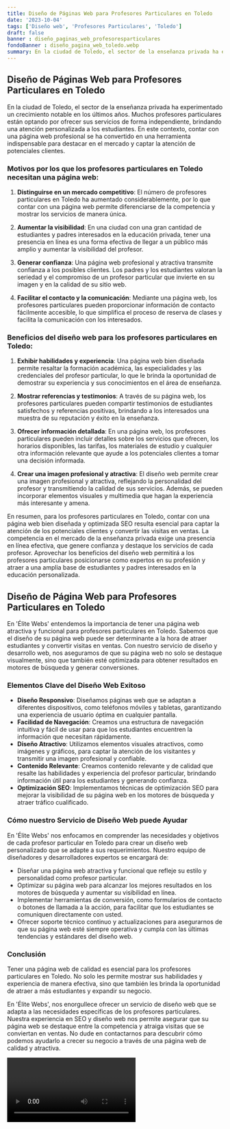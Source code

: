 ```yaml
---
title: Diseño de Páginas Web para Profesores Particulares en Toledo
date: '2023-10-04'
tags: ['Diseño web', 'Profesores Particulares', 'Toledo']
draft: false
banner : diseño_paginas_web_profesoresparticulares
fondoBanner : diseño_pagina_web_toledo.webp
summary: En la ciudad de Toledo, el sector de la enseñanza privada ha experimentado un crecimiento notable en los últimos años. Muchos profesores particulares están optando por ofrecer sus servicios de forma independiente, brindando una atención personalizada a los estudiantes. En este contexto, contar con una página web profesional se ha convertido en una herramienta indispensable para destacar en el mercado y captar la atención de potenciales clientes.
---
```


## Diseño de Páginas Web para Profesores Particulares en Toledo

En la ciudad de Toledo, el sector de la enseñanza privada ha experimentado un crecimiento notable en los últimos años. Muchos profesores particulares están optando por ofrecer sus servicios de forma independiente, brindando una atención personalizada a los estudiantes. En este contexto, contar con una página web profesional se ha convertido en una herramienta indispensable para destacar en el mercado y captar la atención de potenciales clientes.

### Motivos por los que los profesores particulares en Toledo necesitan una página web:

1. **Distinguirse en un mercado competitivo**: El número de profesores particulares en Toledo ha aumentado considerablemente, por lo que contar con una página web permite diferenciarse de la competencia y mostrar los servicios de manera única.

2. **Aumentar la visibilidad**: En una ciudad con una gran cantidad de estudiantes y padres interesados en la educación privada, tener una presencia en línea es una forma efectiva de llegar a un público más amplio y aumentar la visibilidad del profesor.

3. **Generar confianza**: Una página web profesional y atractiva transmite confianza a los posibles clientes. Los padres y los estudiantes valoran la seriedad y el compromiso de un profesor particular que invierte en su imagen y en la calidad de su sitio web.

4. **Facilitar el contacto y la comunicación**: Mediante una página web, los profesores particulares pueden proporcionar información de contacto fácilmente accesible, lo que simplifica el proceso de reserva de clases y facilita la comunicación con los interesados.

### Beneficios del diseño web para los profesores particulares en Toledo:

1. **Exhibir habilidades y experiencia**: Una página web bien diseñada permite resaltar la formación académica, las especialidades y las credenciales del profesor particular, lo que le brinda la oportunidad de demostrar su experiencia y sus conocimientos en el área de enseñanza.

2. **Mostrar referencias y testimonios**: A través de su página web, los profesores particulares pueden compartir testimonios de estudiantes satisfechos y referencias positivas, brindando a los interesados una muestra de su reputación y éxito en la enseñanza.

3. **Ofrecer información detallada**: En una página web, los profesores particulares pueden incluir detalles sobre los servicios que ofrecen, los horarios disponibles, las tarifas, los materiales de estudio y cualquier otra información relevante que ayude a los potenciales clientes a tomar una decisión informada.

4. **Crear una imagen profesional y atractiva**: El diseño web permite crear una imagen profesional y atractiva, reflejando la personalidad del profesor y transmitiendo la calidad de sus servicios. Además, se pueden incorporar elementos visuales y multimedia que hagan la experiencia más interesante y amena.

En resumen, para los profesores particulares en Toledo, contar con una página web bien diseñada y optimizada SEO resulta esencial para captar la atención de los potenciales clientes y convertir las visitas en ventas. La competencia en el mercado de la enseñanza privada exige una presencia en línea efectiva, que genere confianza y destaque los servicios de cada profesor. Aprovechar los beneficios del diseño web permitirá a los profesores particulares posicionarse como expertos en su profesión y atraer a una amplia base de estudiantes y padres interesados en la educación personalizada.

<GifSeo />

<Cta />

## Diseño de Página Web para Profesores Particulares en Toledo

En 'Élite Webs' entendemos la importancia de tener una página web atractiva y funcional para profesores particulares en Toledo. Sabemos que el diseño de su página web puede ser determinante a la hora de atraer estudiantes y convertir visitas en ventas. Con nuestro servicio de diseño y desarrollo web, nos aseguramos de que su página web no solo se destaque visualmente, sino que también esté optimizada para obtener resultados en motores de búsqueda y generar conversiones.

### Elementos Clave del Diseño Web Exitoso

- **Diseño Responsivo**: Diseñamos páginas web que se adaptan a diferentes dispositivos, como teléfonos móviles y tabletas, garantizando una experiencia de usuario óptima en cualquier pantalla.
- **Facilidad de Navegación**: Creamos una estructura de navegación intuitiva y fácil de usar para que los estudiantes encuentren la información que necesitan rápidamente.
- **Diseño Atractivo**: Utilizamos elementos visuales atractivos, como imágenes y gráficos, para captar la atención de los visitantes y transmitir una imagen profesional y confiable.
- **Contenido Relevante**: Creamos contenido relevante y de calidad que resalte las habilidades y experiencia del profesor particular, brindando información útil para los estudiantes y generando confianza.
- **Optimización SEO**: Implementamos técnicas de optimización SEO para mejorar la visibilidad de su página web en los motores de búsqueda y atraer tráfico cualificado.

### Cómo nuestro Servicio de Diseño Web puede Ayudar

En 'Élite Webs' nos enfocamos en comprender las necesidades y objetivos de cada profesor particular en Toledo para crear un diseño web personalizado que se adapte a sus requerimientos. Nuestro equipo de diseñadores y desarrolladores expertos se encargará de:

- Diseñar una página web atractiva y funcional que refleje su estilo y personalidad como profesor particular.
- Optimizar su página web para alcanzar los mejores resultados en los motores de búsqueda y aumentar su visibilidad en línea.
- Implementar herramientas de conversión, como formularios de contacto o botones de llamada a la acción, para facilitar que los estudiantes se comuniquen directamente con usted.
- Ofrecer soporte técnico continuo y actualizaciones para asegurarnos de que su página web esté siempre operativa y cumpla con las últimas tendencias y estándares del diseño web.

### Conclusión

Tener una página web de calidad es esencial para los profesores particulares en Toledo. No solo les permite mostrar sus habilidades y experiencia de manera efectiva, sino que también les brinda la oportunidad de atraer a más estudiantes y expandir su negocio.

En 'Élite Webs', nos enorgullece ofrecer un servicio de diseño web que se adapta a las necesidades específicas de los profesores particulares. Nuestra experiencia en SEO y diseño web nos permite asegurar que su página web se destaque entre la competencia y atraiga visitas que se conviertan en ventas. No dude en contactarnos para descubrir cómo podemos ayudarlo a crecer su negocio a través de una página web de calidad y atractiva.

<Video />

<CtaBot job='Profesores Particulares' city='Toledo'/>

<Gmaps query='Toledo+españa+maps' />